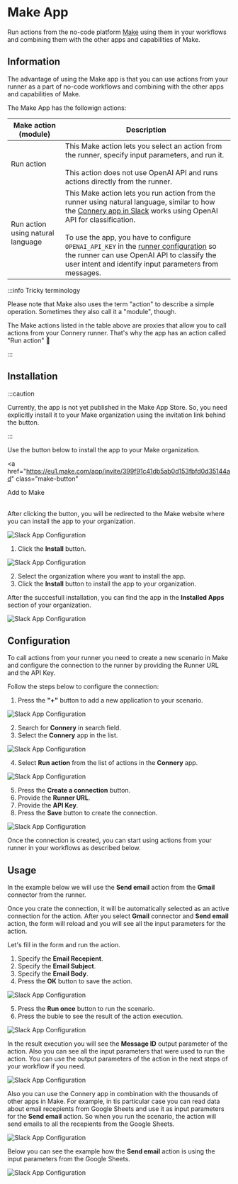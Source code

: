 # Make App

Run actions from the no-code platform [Make](https://www.make.com/) using them in your workflows and combining them with the other apps and capabilities of Make.

## Information

The advantage of using the Make app is that you can use actions from your runner as a part of no-code workflows and combining with the other apps and capabilities of Make.

The Make App has the followign actions:

| Make action (module)              | Description                                                                                                                                                                                                                                                                                                                                                                                                                                                                                       |
| --------------------------------- | ------------------------------------------------------------------------------------------------------------------------------------------------------------------------------------------------------------------------------------------------------------------------------------------------------------------------------------------------------------------------------------------------------------------------------------------------------------------------------------------------- |
| Run action                        | This Make action lets you select an action from the runner, specify input parameters, and run it.<br/><br/>This action does not use OpenAI API and runs actions directly from the runner.                                                                                                                                                                                                                                                                                                         |
| Run action using natural language | This Make action lets you run action from the runner using natural language, similar to how the [Connery app in Slack](/docs/native-clients/slack#information) works using OpenAI API for classification.<br/><br/>To use the app, you have to configure `OPENAI_API_KEY` in the [runner configuration](http://localhost:4202/docs/quick-start/set-up-runner#3-configure-env-variables) so the runner can use OpenAI API to classify the user intent and identify input parameters from messages. |

:::info Tricky terminology

Please note that Make also uses the term "action" to describe a simple operation. Sometimes they also call it a "module", though.

The Make actions listed in the table above are proxies that allow you to call actions from your Connery runner.
That's why the app has an action called "Run action" 🤭

:::

## Installation

:::caution

Currently, the app is not yet published in the Make App Store.
So, you need explicitly install it to your Make organization using the invitation link behind the button.

:::

Use the button below to install the app to your Make organization.

<a
  href="https://eu1.make.com/app/invite/399f91c41db5ab0d153fbfd0d35144ad"
  class="make-button"
>
  Add to Make
</a>
<br />
<br />

After clicking the button, you will be redirected to the Make website where you can install the app to your organization.

![Slack App Configuration](/img/make/install-make-app1.png)

1. Click the **Install** button.

![Slack App Configuration](/img/make/install-make-app2.png)

2. Select the organization where you want to install the app.
3. Click the **Install** button to install the app to your organization.

After the succesfull installation, you can find the app in the **Installed Apps** section of your organization.

![Slack App Configuration](/img/make/installed-make-app.png)

## Configuration

To call actions from your runner you need to create a new scenario in Make and
configure the connection to the runner by providing the Runner URL and the API Key.

Follow the steps below to configure the connection:

1. Press the **"+"** button to add a new application to your scenario.

![Slack App Configuration](/img/make/create-scenario1.png)

2. Search for **Connery** in search field.
3. Select the **Connery** app in the list.

![Slack App Configuration](/img/make/create-scenario2.png)

4. Select **Run action** from the list of actions in the **Connery** app.

![Slack App Configuration](/img/make/create-scenario3.png)

5. Press the **Create a connection** button.
6. Provide the **Runner URL**.
7. Provide the **API Key**.
8. Press the **Save** button to create the connection.

![Slack App Configuration](/img/make/create-scenario4.png)

Once the connection is created, you can start using actions from your runner in your workflows as described below.

## Usage

In the example below we will use the **Send email** action from the **Gmail** connector from the runner.

Once you crate the connection, it will be automatically selected as an active connection for the action.
After you select **Gmail** connector and **Send email** action,
the form will reload and you will see all the input parameters for the action.

Let's fill in the form and run the action.

1. Specify the **Email Recepient**.
2. Specify the **Email Subject**.
3. Specify the **Email Body**.
4. Press the **OK** button to save the action.

![Slack App Configuration](/img/make/create-scenario5.png)

5. Press the **Run once** button to run the scenario.
6. Press the buble to see the result of the action execution.

![Slack App Configuration](/img/make/create-scenario6.png)

In the result execution you will see the **Message ID** output parameter of the action.
Also you can see all the input parameters that were used to run the action.
You can use the output parameters of the action in the next steps of your workflow if you need.

![Slack App Configuration](/img/make/create-scenario7.png)

Also you can use the Connery app in combination with the thousands of other apps in Make.
For example, in tis particular case you can read data about email recepients from Google Sheets and use it as input parameters for the **Send email** action.
So when you run the scenario, the action will send emails to all the recepients from the Google Sheets.

![Slack App Configuration](/img/make/create-scenario8.png)

Below you can see the example how the **Send email** action is using the input parameters from the Google Sheets.

![Slack App Configuration](/img/make/create-scenario9.png)
